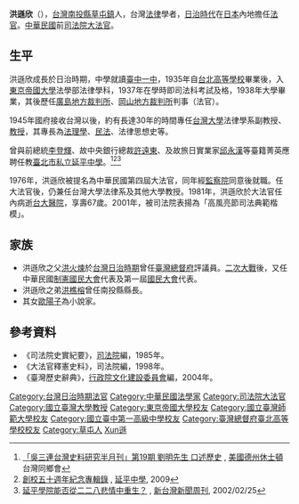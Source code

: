 '''洪遜欣'''（{{bd|1914年|10月14日|1981年|12月27日|catIdx=Hong洪}}），[[台灣|台灣]][[南投縣|南投縣]][[草屯鎮|草屯鎮]]人，台灣[[法律|法律]]學者，[[台灣日治時期|日治時代]]在[[日本|日本]]內地擔任[[法官|法官]]。[[中華民國|中華民國]]前[[司法院大法官|司法院大法官]]。

==生平==
洪遜欣成長於日治時期，中學就讀[[臺中一中|臺中一中]]，1935年自[[臺灣總督府臺北高等學校|台北高等學校]]畢業後，入[[東京帝國大學|東京帝國大學]]法學部法律學科，1937年在學時即司法科考試及格，1938年大學畢業，其後歷任[[廣島地方裁判所|廣島地方裁判所]]、[[岡山地方裁判所|岡山地方裁判所]]判事（法官）。

1945年國府接收台灣以後，約有長達30年的時間專任[[台灣大學|台灣大學]]法律學系副教授、[[教授|教授]]，其專長為[[法理學|法理學]]、[[民法|民法]]、法律思想史等。

曾與前總統[[李登輝|李登輝]]、故中央銀行總裁[[許遠東|許遠東]]、及故旅日實業家[[邱永漢|邱永漢]]等臺籍菁英應聘任教[[臺北市私立延平高級中學|臺北市私立延平中學]]。<ref>[http://www.taahouston.org/2003news/0305_news/actv_rep.htm 「吳三連台灣史料研究半月刊」第19期 劉明先生 口述歷史] {{webarchive|url=https://web.archive.org/web/20090106225922/http://www.taahouston.org/2003news/0305_news/actv_rep.htm |date=2009-01-06 }}, [[美國|美國]][[德克薩斯州|德州]][[休士頓|休士頓]]台灣同鄉會</ref><ref>[http://www.yphs.tp.edu.tw/introduction/new_page_9.htm 創校五十週年紀念專輯錄] {{Wayback|url=http://www.yphs.tp.edu.tw/introduction/new_page_9.htm |date=20160304205724 }}, [[延平中學|延平中學]], 2009</ref><ref>[http://www.newtaiwan.com.tw/bulletinview.jsp?bulletinid=8312 延平學院能否從二二八悲情中重生？] {{webarchive|url=https://web.archive.org/web/20140729130222/http://www.newtaiwan.com.tw/bulletinview.jsp?bulletinid=8312 |date=2014-07-29 }}, [[新台灣新聞周刊|新台灣新聞周刊]], 2002/02/25</ref>

1976年，洪遜欣被提名為中華民國第四屆大法官，同年經[[監察院|監察院]]同意後就職。任大法官後，仍兼任台灣大學法律系及其他大學教授。1981年，洪遜欣於大法官任內病逝[[台大醫院|台大醫院]]，享壽67歲。2001年，被司法院表揚為「高風亮節司法典範楷模」。
==家族==
*洪遜欣之父[[洪火煉|洪火煉]]於[[台灣日治時期|台灣日治時期]]曾任[[臺灣總督府|臺灣總督府]]評議員。[[二次大戰|二次大戰]]後，又任中華民國[[制憲國民大會|制憲國民大會]]代表及第一屆[[國民大會|國民大會]]代表。
*洪遜欣之弟[[洪樵榕|洪樵榕]]曾任南投縣縣長。
*其女[[歐陽子|歐陽子]]為小說家。
==參考資料==
*《司法院史實紀要》，[[司法院|司法院]]編，1985年。
*《大法官釋憲史料》，司法院編，1998年。
*《臺灣歷史辭典》，[[行政院文化建設委員會|行政院文化建設委員會]]編，2004年。
{{Reflist}}

{{中華民國歷屆司法院大法官列表}}
{{DEFAULTSORT:Hong洪}}
[[Category:台灣日治時期法官|Category:台灣日治時期法官]]
[[Category:中華民國法學家|Category:中華民國法學家]]
[[Category:司法院大法官|Category:司法院大法官]]
[[Category:國立臺灣大學教授|Category:國立臺灣大學教授]]
[[Category:東京帝國大學校友|Category:東京帝國大學校友]]
[[Category:國立臺灣師範大學校友|Category:國立臺灣師範大學校友]]
[[Category:國立臺中第一高級中學校友|Category:國立臺中第一高級中學校友]]
[[Category:臺灣總督府臺北高等學校校友|Category:臺灣總督府臺北高等學校校友]]
[[Category:草屯人|Category:草屯人]]
[[Category:洪姓|Xun遜]]